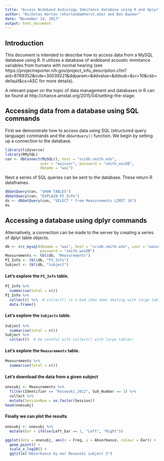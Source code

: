 ```yaml
---
title: "Access Wideband Audiology Immitance database using R and dplyr"
author: "Nicholas Horton (nhorton@amherst.edu) and Ben Baumer"
date: "November 14, 2017"
output: html_document
---
```


## Introduction

This document is intended to describe how to access data from a MySQL database using R.  It utilizes a database of wideband acoustic immitance variables from humans with normal hearing (see https://projectreporter.nih.gov/project_info_description.cfm?aid=8769352&icde=30039221&ddparam=&ddvalue=&ddsub=&cr=10&csb=default&cs=ASC for more details).

A relevant paper on the topic of data management and databases in R can be found at http://chance.amstat.org/2015/04/setting-the-stage.


## Accessing data from a database using SQL commands

First we demonstrate how to access data using SQL (structured query language) commands and the `dbGetQuery()` function.  We begin by setting up a connection to the database.

```r
library(tidyverse)
library(RMySQL)
con <- dbConnect(MySQL(), host = "scidb.smith.edu",
                user = "waiuser", password = "smith_waiDB", 
                dbname = "wai")
```

Next a series of SQL queries can be sent to the database.  These return R dataframes.

```r
dbGetQuery(con, "SHOW TABLES")
dbGetQuery(con, "EXPLAIN PI_Info")
ds <- dbGetQuery(con, "SELECT * from Measurements LIMIT 10")
ds
```

## Accessing a database using dplyr commands

Alternatively, a connection can be made to the server by creating a series of dplyr table objects.  
```r
db <- src_mysql(dbname = "wai", host = "scidb.smith.edu", user = "waiuser", 
                password = "smith_waiDB")
Measurements <- tbl(db, "Measurements")
PI_Info <- tbl(db, "PI_Info")
Subject <- tbl(db, "Subject")
```

#### Let's explore the `PI_Info` table.
```r
PI_Info %>% 
  summarise(total = n())
PI_Info %>% 
  collect() %>%  # collect() is a bad idea when dealing with large tables!
  data.frame()   
```

#### Let's explore the `Subjects` table.
```r
Subject %>% 
  summarise(total = n())
Subject %>% 
  collect()  # be careful with collect() with large tables!
```

#### Let's explore the `Measurements` table.
```r
Measurements %>% 
  summarise(total = n())
```

#### Let's download the data from a given subject
```r
onesubj <- Measurements %>% 
  filter(Identifier == "Rosowski_2012", Sub_Number == 3) %>%
  collect %>%
  mutate(SessionNum = as.factor(Session))
head(onesubj)
```

#### Finally we can plot the results
```r
onesubj <- onesubj %>%
  mutate(Ear = ifelse(Left_Ear == 1, "Left", "Right"))

ggplot(data = onesubj, aes(x = Freq, y = Absorbance, colour = Ear)) + 
  geom_point() +
  scale_x_log10() + 
  ggtitle("Absorbance by ear Rosowski subject 3")
```
